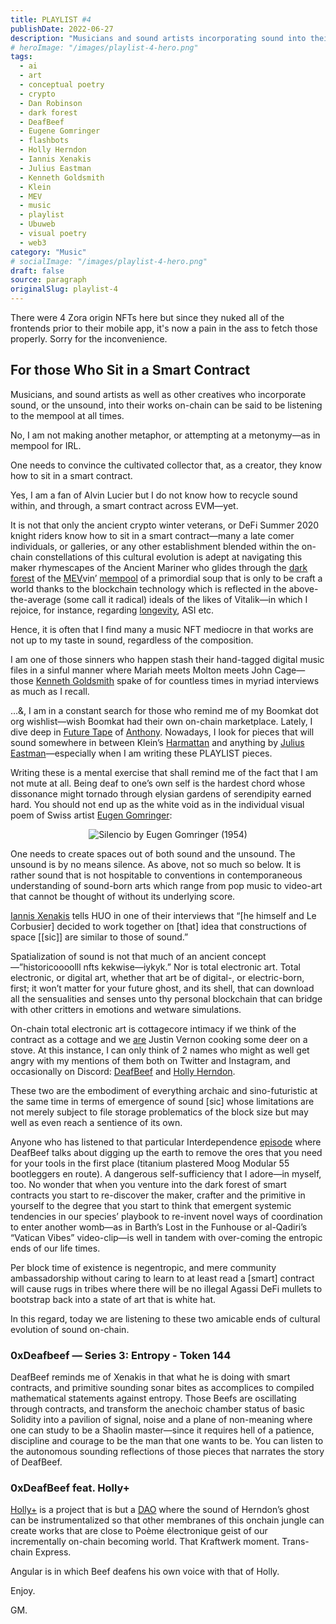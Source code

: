 ```yaml
---
title: PLAYLIST #4
publishDate: 2022-06-27
description: "Musicians and sound artists incorporating sound into their on-chain works, listening to the mempool at all times."
# heroImage: "/images/playlist-4-hero.png"
tags:
  - ai
  - art
  - conceptual poetry
  - crypto
  - Dan Robinson
  - dark forest
  - DeafBeef
  - Eugene Gomringer
  - flashbots
  - Holly Herndon
  - Iannis Xenakis
  - Julius Eastman
  - Kenneth Goldsmith
  - Klein
  - MEV
  - music
  - playlist
  - Ubuweb
  - visual poetry
  - web3
category: "Music"
# socialImage: "/images/playlist-4-hero.png"
draft: false
source: paragraph
originalSlug: playlist-4
---
```



<Alert variant="destructive">
  <TriangleAlert size={16} />
  <AlertDescription>
    There were 4 Zora origin NFTs here but since they nuked all of the frontends prior to their mobile app, it's now a pain in the ass to fetch those properly. Sorry for the inconvenience.
  </AlertDescription>
</Alert>

## For those Who Sit in a Smart Contract

Musicians, and sound artists as well as other creatives who incorporate sound, or the unsound, into their works on-chain can be said to be listening to the mempool at all times.

No, I am not making another metaphor, or attempting at a metonymy—as in mempool for IRL.

One needs to convince the cultivated collector that, as a creator, they know how to sit in a smart contract.



Yes, I am a fan of Alvin Lucier but I do not know how to recycle sound within, and through, a smart contract across EVM—yet.

It is not that only the ancient crypto winter veterans, or DeFi Summer 2020 knight riders know how to sit in a smart contract—many a late comer individuals, or galleries, or any other establishment blended within the on-chain constellations of this cultural evolution is adept at navigating this maker rhymescapes of the Ancient Mariner who glides through the [dark forest](https://medium.com/@danrobinson/ethereum-is-a-dark-forest-ecc5f0505dff) of the [MEV](https://docs.flashbots.net/)vin’ [mempool](https://www.blocknative.com/explorer) of a primordial soup that is only to be craft a world thanks to the blockchain technology which is reflected in the above-the-average (some call it radical) ideals of the likes of Vitalik—in which I rejoice, for instance, regarding [longevity](https://www.youtube.com/watch?v=x9TSJK1widA), ASI etc.

Hence, it is often that I find many a music NFT mediocre in that works are not up to my taste in sound, regardless of the composition.

I am one of those sinners who happen stash their hand-tagged digital music files in a sinful manner where Mariah meets Molton meets John Cage—those [Kenneth Goldsmith](https://bombmagazine.org/articles/unedited-transcript-kenneth-goldsmith/) spake of for countless times in myriad interviews as much as I recall.

…&, I am in a constant search for those who remind me of my Boomkat dot org wishlist—wish Boomkat had their own on-chain marketplace. Lately, I dive deep in [Future Tape](https://futuretape.xyz/) of [Anthony](https://twitter.com/fascinated). Nowadays, I look for pieces that will sound somewhere in between Klein’s [Harmattan](https://klein1997.bandcamp.com/album/harmattan) and anything by [Julius Eastman](https://subrosalabel.bandcamp.com/album/three-extended-pieces-for-four-pianos)—especially when I am writing these PLAYLIST pieces.

Writing these is a mental exercise that shall remind me of the fact that I am not mute at all. Being deaf to one’s own self is the hardest chord whose dissonance might tornado through elysian gardens of serendipity earned hard. You should not end up as the white void as in the individual visual poem of Swiss artist [Eugen Gomringer](https://ubu-mirror.ch/historical/gomringer/index.html):

<div style="text-align: center;">

![Silencio by Eugen Gomringer (1954)](/images/silencio-eugen-gomringer-1954.gif)

</div>

One needs to create spaces out of both sound and the unsound. The unsound is by no means silence. As above, not so much so below. It is rather sound that is not hospitable to conventions in contemporaneous understanding of sound-born arts which range from pop music to video-art that cannot be thought of without its underlying score.

[Iannis Xenakis](https://jrp-editions.com/art/books/art-theory/documents-series/a-brief-history-of-new-music/) tells HUO in one of their interviews that “[he himself and Le Corbusier] decided to work together on [that] idea that constructions of space [[sic]] are similar to those of sound.”

Spatialization of sound is not that much of an ancient concept—”historicoooolll nfts kekwise—iykyk.” Nor is total electronic art. Total electronic, or digital art, whether that art be of digital-, or electric-born, first; it won’t matter for your future ghost, and its shell, that can download all the sensualities and senses unto thy personal blockchain that can bridge with other critters in emotions and wetware simulations.

On-chain total electronic art is cottagecore intimacy if we think of the contract as a cottage and we [are](https://www.grubstreet.com/2012/02/what-justin-vernon-ate-in-that-cabin.html) Justin Vernon cooking some deer on a stove. At this instance, I can only think of 2 names who might as well get angry with my mentions of them both on Twitter and Instagram, and occasionally on Discord: [DeafBeef](https://www.deafbeef.com/) and [Holly Herndon](https://www.hollyherndon.com/).

These two are the embodiment of everything archaic and sino-futuristic at the same time in terms of emergence of sound [sic] whose limitations are not merely subject to file storage problematics of the block size but may well as even reach a sentience of its own.

Anyone who has listened to that particular Interdependence [episode](https://www.patreon.com/posts/cooking-self-and-58854523) where DeafBeef talks about digging up the earth to remove the ores that you need for your tools in the first place (titanium plastered Moog Modular 55 bootleggers en route). A dangerous self-sufficiency that I adore—in myself, too. No wonder that when you venture into the dark forest of smart contracts you start to re-discover the maker, crafter and the primitive in yourself to the degree that you start to think that emergent systemic tendencies in our species’ playbook to re-invent novel ways of coordination to enter another womb—as in Barth’s Lost in the Funhouse or al-Qadiri’s “Vatican Vibes” video-clip—is well in tandem with over-coming the entropic ends of our life times.

Per block time of existence is negentropic, and mere community ambassadorship without caring to learn to at least read a [smart] contract will cause rugs in tribes where there will be no illegal Agassi DeFi mullets to bootstrap back into a state of art that is white hat.

In this regard, today we are listening to these two amicable ends of cultural evolution of sound on-chain.

### 0xDeafbeef — Series 3: Entropy - Token 144

DeafBeef reminds me of Xenakis in that what he is doing with smart contracts, and primitive sounding sonar bites as accomplices to compiled mathematical statements against entropy. Those Beefs are oscillating through contracts, and transform the anechoic chamber status of basic Solidity into a pavilion of signal, noise and a plane of non-meaning where one can study to be a Shaolin master—since it requires hell of a patience, discipline and courage to be the man that one wants to be. You can listen to the autonomous sounding reflections of those pieces that narrates the story of DeafBeef.



### 0xDeafBeef feat. Holly+

[Holly+](https://holly.plus/) is a project that is but a [DAO](https://hollyherndon.bandcamp.com/track/dao) where the sound of Herndon’s ghost can be instrumentalized so that other membranes of this onchain jungle can create works that are close to Poème électronique geist of our incrementally on-chain becoming world. That Kraftwerk moment. Trans-chain Express.

Angular is in which Beef deafens his own voice with that of Holly.

Enjoy.

GM.

